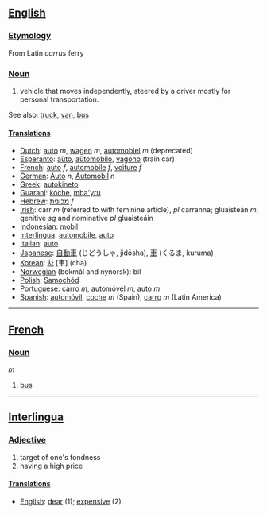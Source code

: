 ==[[English]]==

===[[Etymology]]===

From Latin ''carrus'' ferry

===[[Noun]]===

#vehicle that moves independently, steered by a driver mostly for personal transportation.

See also: [[truck]], [[van]], [[bus]]

====[[Translation]]s====
*[[Dutch]]: [[auto]] ''m'', [[wagen]] ''m'', [[automobiel]] ''m'' (deprecated)
*[[Esperanto]]: [[aŭto]], [[aŭtomobilo]], [[vagono]] (train car)
*[[French]]: [[auto]] ''f'', [[automobile]] ''f'', [[voiture]] ''f''
*[[German]]: [[Auto]] ''n'', [[Automobil]] ''n''
*[[Greek]]: [[autokineto]]
*[[Guaraní]]: [[kóche]], [[mba'yru]]
*[[Hebrew]]: [[מכונית]] ''f''
*[[Irish]]: carr ''m'' (referred to with feminine article), ''pl'' carranna; gluaisteán ''m'', genitive ''sg'' and nominative ''pl'' gluaisteáin
*[[Indonesian]]: [[mobil]]
*[[Interlingua]]: [[automobile]], [[auto]]
*[[Italian]]: [[auto]]
*[[Japanese]]: [[自動車]] (じどうしゃ, jidōsha), [[車]] (くるま, kuruma)
*[[Korean]]: [[차]] [車] (cha)
*[[Norwegian]] (bokmål and nynorsk): bil
*[[Polish]]: [[Samochód]]
*[[Portuguese]]: [[carro]] ''m'', [[automóvel]] ''m'', [[auto]] ''m''
*[[Spanish]]: [[automóvil]], [[coche]] ''m'' (Spain), [[carro]] ''m'' (Latin America)

----

==[[French]]==
===[[Noun]]=== ''m''
# [[bus]]

----
==[[Interlingua]]==
===[[Adjective]]===
# target of one's fondness
# having a high price

====[[Translation]]s====
*[[English]]: [[dear]] (1); [[expensive]] (2)